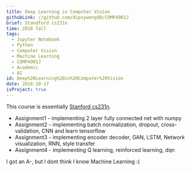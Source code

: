 ```yaml
---
title: Deep Learning in Computer Vision
githubLink: //github.com/dipsywong98/COMP4901J
brief: Standford cs231n
time: 2018 fall
tags:
  - Jupyter Notebook
  - Python
  - Computer Vision
  - Machine Learning
  - COMP4901J
  - Academic
  - AI
id: Deep%20Learning%20in%20Computer%20Vision
date: 2018-10-17
isProject: true
---
```


This course is essentially [Stanford cs231n](https://cs231n.stanford.edu/).

- Assignment1 - implementing 2 layer fully connected net with numpy
- Assignment2 - implementing batch normalization, dropout, cross-validation, CNN and learn tensorflow
- Assignment3 - implementing encoder decoder, GAN, LSTM, Network visualization, RNN, style transfer
- Assignment4 - implementing Q learning, reinforced learning, dqn

I got an A-, but I dont think I know Machine Learning :(
